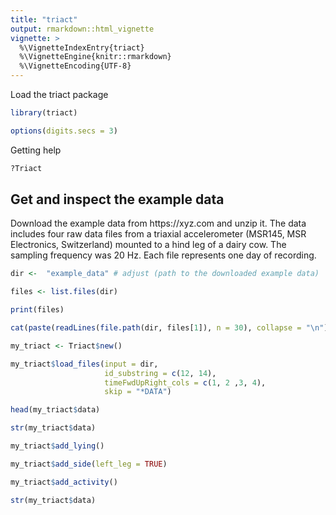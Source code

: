 ```yaml
---
title: "triact"
output: rmarkdown::html_vignette
vignette: >
  %\VignetteIndexEntry{triact}
  %\VignetteEngine{knitr::rmarkdown}
  %\VignetteEncoding{UTF-8}
---
```


Load the triact package
```r
library(triact)

options(digits.secs = 3)

```

Getting help
```r
?Triact
```




## Get and inspect the example data 
Download the example data from https://xyz.com and unzip it. The data includes four raw data files from a triaxial accelerometer (MSR145, MSR Electronics, Switzerland) mounted to a hind leg of a dairy cow. The sampling frequency was 20 Hz. Each file represents one day of recording. 

```r

dir <-  "example_data" # adjust (path to the downloaded example data)

files <- list.files(dir)

print(files)

```


```r

cat(paste(readLines(file.path(dir, files[1]), n = 30), collapse = "\n"))

```

```r

my_triact <- Triact$new()

```


```r

my_triact$load_files(input = dir,
                     id_substring = c(12, 14),
                     timeFwdUpRight_cols = c(1, 2 ,3, 4),
                     skip = "*DATA")

```

```r

head(my_triact$data)

str(my_triact$data)

```


```r

my_triact$add_lying()

```

```r

my_triact$add_side(left_leg = TRUE)

```

```r

my_triact$add_activity()

```

```r

str(my_triact$data)

```


